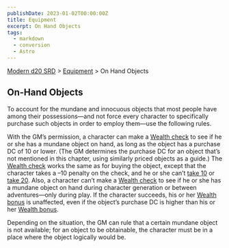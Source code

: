 ```yaml
---
publishDate: 2023-01-02T00:00:00Z
title: Equipment
excerpt: On Hand Objects
tags:
  - markdown
  - conversion
  - Astro
---
```


[Modern d20 SRD](/#modernD20) > [Equipment](modern-d20-srd-equipment-index) > On Hand Objects

## On-Hand Objects

To account for the mundane and innocuous objects that most people have among their possessions—and not force every character to specifically purchase such objects in order to employ them—use the following rules.

With the GM’s permission, a character can make a [Wealth check](modern-d20-srd-wealth-wealth-check) to see if he or she has a mundane object on hand, as long as the object has a purchase DC of 10 or lower. (The GM determines the purchase DC for an object that’s not mentioned in this chapter, using similarly priced objects as a guide.) The [Wealth check](modern-d20-srd-wealth-wealth-check) works the same as for buying the object, except that the character takes a –10 penalty on the check, and he or she can’t [take 10](modern-d20-srd-skills-skill-basics-php#take10-index) or [take 20](modern-d20-srd-skills-skill-basics-php#take20-index). Also, a character can’t make a [Wealth check](modern-d20-srd-wealth-wealth-check) to see if he or she has a mundane object on hand during character generation or between adventures—only during play. If the character succeeds, his or her [Wealth bonus](modern-d20-srd-wealth-wealth-bonus) is unaffected, even if the object’s purchase DC is higher than his or her [Wealth bonus](modern-d20-srd-wealth-wealth-bonus).

Depending on the situation, the GM can rule that a certain mundane object is not available; for an object to be obtainable, the character must be in a place where the object logically would be.
